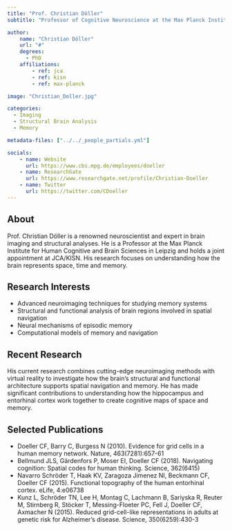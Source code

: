 ```yaml
---
title: "Prof. Christian Döller"
subtitle: "Professor of Cognitive Neuroscience at the Max Planck Institute for Human Cognitive and Brain Sciences"

author:
    name: "Christian Döller"
    url: "#"
    degrees:
      - PhD
    affiliations:
        - ref: jca
        - ref: kisn
        - ref: max-planck

image: "Christian_Doller.jpg"

categories:
  - Imaging
  - Structural Brain Analysis
  - Memory

metadata-files: ["../../_people_partials.yml"]

socials:
    - name: Website
      url: https://www.cbs.mpg.de/employees/doeller
    - name: ResearchGate
      url: https://www.researchgate.net/profile/Christian-Doeller
    - name: Twitter
      url: https://twitter.com/CDoeller
---
```


## About

Prof. Christian Döller is a renowned neuroscientist and expert in brain imaging and structural analyses. He is a Professor at the Max Planck Institute for Human Cognitive and Brain Sciences in Leipzig and holds a joint appointment at JCA/KISN. His research focuses on understanding how the brain represents space, time and memory.

## Research Interests

- Advanced neuroimaging techniques for studying memory systems
- Structural and functional analysis of brain regions involved in spatial navigation
- Neural mechanisms of episodic memory
- Computational models of memory and navigation

## Recent Research

His current research combines cutting-edge neuroimaging methods with virtual reality to investigate how the brain's structural and functional architecture supports spatial navigation and memory. He has made significant contributions to understanding how the hippocampus and entorhinal cortex work together to create cognitive maps of space and memory.

## Selected Publications

- Doeller CF, Barry C, Burgess N (2010). Evidence for grid cells in a human memory network. Nature, 463(7281):657-61
- Bellmund JLS, Gärdenfors P, Moser EI, Doeller CF (2018). Navigating cognition: Spatial codes for human thinking. Science, 362(6415)
- Navarro Schröder T, Haak KV, Zaragoza Jimenez NI, Beckmann CF, Doeller CF (2015). Functional topography of the human entorhinal cortex. eLife, 4:e06738
- Kunz L, Schröder TN, Lee H, Montag C, Lachmann B, Sariyska R, Reuter M, Stirnberg R, Stöcker T, Messing-Floeter PC, Fell J, Doeller CF, Axmacher N (2015). Reduced grid-cell-like representations in adults at genetic risk for Alzheimer's disease. Science, 350(6259):430-3
